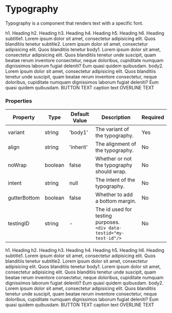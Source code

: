 
<Meta title="General/Typography" component={Typography}/>

# Typography

Typography is a component that renders text with a specific font.

<Canvas>
  <div style={{ maxWidth: 700 }}>
    <Typography variant="h1">h1. Heading</Typography>
    <Typography variant="h2">h2. Heading</Typography>
    <Typography variant="h3">h3. Heading</Typography>
    <Typography variant="h4">h4. Heading</Typography>
    <Typography variant="h5">h5. Heading</Typography>
    <Typography variant="h6">h6. Heading</Typography>
    <Typography variant="subtitle1">subtitle1. Lorem ipsum dolor sit amet, consectetur adipisicing elit. Quos blanditiis tenetur</Typography>
    <Typography variant="subtitle2">subtitle2. Lorem ipsum dolor sit amet, consectetur adipisicing elit. Quos blanditiis tenetur</Typography>
    <Typography variant="body1">
      body1. Lorem ipsum dolor sit amet, consectetur adipisicing elit. Quos blanditiis tenetur unde suscipit,
      quam beatae rerum inventore consectetur, neque doloribus, cupiditate numquam dignissimos laborum fugiat deleniti? Eum quasi quidem quibusdam.
    </Typography>
    <Typography variant="body2">
      body2. Lorem ipsum dolor sit amet, consectetur adipisicing elit.
      Quos blanditiis tenetur unde suscipit, quam beatae rerum inventore consectetur, neque doloribus,
      cupiditate numquam dignissimos laborum fugiat deleniti? Eum quasi quidem quibusdam.
    </Typography>
    <Typography variant="button">BUTTON TEXT</Typography>
    <Typography variant="caption">caption text</Typography>
    <Typography variant="overline">OVERLINE TEXT</Typography>
  </div>
</Canvas>

### Properties

|Property|Type|Default Value|Description|Required|
|---|---|---|---|---|
|variant|string|'body1'|The variant of the typography.|Yes|
|align|string|'inherit'|The alignment of the typography.|No|
|noWrap|boolean|false|Whether or not the typography should wrap.|No|
|intent|string|null|The intent of the typography.|No|
|gutterBottom|boolean|false | Whether to add a bottom margin.|No|
|testingID| string | - | The id used for testing purposes.<br/>`<div data-testid="my-test-id"/>` |No|

<Canvas className="dark">
  <ThemeProvider theme="dark">
    <div style={{ maxWidth: 700 }}>
      <Typography variant="h1">h1. Heading</Typography>
      <Typography variant="h2">h2. Heading</Typography>
      <Typography variant="h3">h3. Heading</Typography>
      <Typography variant="h4">h4. Heading</Typography>
      <Typography variant="h5">h5. Heading</Typography>
      <Typography variant="h6">h6. Heading</Typography>
      <Typography variant="subtitle1">subtitle1. Lorem ipsum dolor sit amet, consectetur adipisicing elit. Quos blanditiis tenetur</Typography>
      <Typography variant="subtitle2">subtitle2. Lorem ipsum dolor sit amet, consectetur adipisicing elit. Quos blanditiis tenetur</Typography>
      <Typography variant="body1">
        body1. Lorem ipsum dolor sit amet, consectetur adipisicing elit. Quos blanditiis tenetur unde suscipit,
        quam beatae rerum inventore consectetur, neque doloribus, cupiditate numquam dignissimos laborum fugiat deleniti? Eum quasi quidem quibusdam.
      </Typography>
      <Typography variant="body2">
        body2. Lorem ipsum dolor sit amet, consectetur adipisicing elit.
        Quos blanditiis tenetur unde suscipit, quam beatae rerum inventore consectetur, neque doloribus,
        cupiditate numquam dignissimos laborum fugiat deleniti? Eum quasi quidem quibusdam.
      </Typography>
      <Typography variant="button">BUTTON TEXT</Typography>
      <Typography variant="caption">caption text</Typography>
      <Typography variant="overline">OVERLINE TEXT</Typography>
    </div>
  </ThemeProvider>
</Canvas>